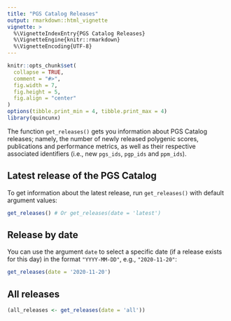 ```yaml
---
title: "PGS Catalog Releases"
output: rmarkdown::html_vignette
vignette: >
  %\VignetteIndexEntry{PGS Catalog Releases}
  %\VignetteEngine{knitr::rmarkdown}
  %\VignetteEncoding{UTF-8}
---
```


```r
knitr::opts_chunk$set(
  collapse = TRUE,
  comment = "#>",
  fig.width = 7,
  fig.height = 5,
  fig.align = "center"
)
options(tibble.print_min = 4, tibble.print_max = 4)
library(quincunx)
```

The function `get_releases()` gets you information about PGS Catalog releases; namely, the number of newly released polygenic scores, publications and performance metrics, as well as their respective associated identifiers (i.e., new `pgs_ids`, `pgp_ids` and `ppm_ids`).

## Latest release of the PGS Catalog

To get information about the latest release, run `get_releases()` with default argument values:

```r
get_releases() # Or get_releases(date = 'latest')
```

## Release by date

You can use the argument `date` to select a specific date (if a release exists for this day) in the format `"YYYY-MM-DD"`, e.g., `"2020-11-20"`:

```r
get_releases(date = '2020-11-20')
```

## All releases

```r
(all_releases <- get_releases(date = 'all'))
```

